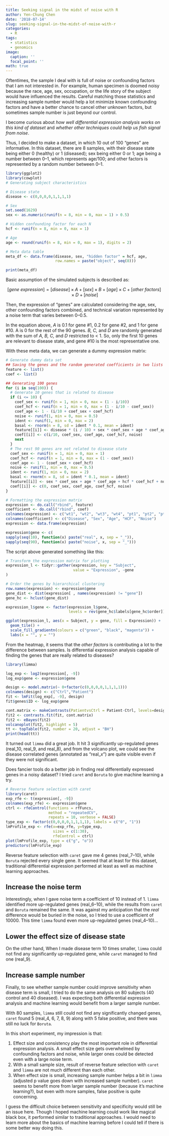 ```yaml
---
title: Seeking signal in the midst of noise with R
author: Yen-Chung Chen
date: '2018-07-14'
slug: seeking-signal-in-the-midst-of-noise-with-r
categories:
  - R
tags:
  - statistics
  - genomics
image:
  caption: ''
  focal_point: ''
math: true
---
```

Oftentimes, the sample I deal with is full of noise or confounding
factors that I am not interested in. For example, human specimen is
doomed noisy because the race, age, sex, occupation, or the life story
of the subject would have influenced the results. Careful matching those
statistics and increasing sample number would help a lot minimize known
confounding factors and have a better chance to cancel other unknown
factors, but sometimes sample number is just beyond our control.

I become curious about *how well differential expression analysis works *
*on this kind of dataset* and *whether other techniques could help us*
*fish signal from noise*.

Thus, I decided to make a dataset, in which 10 out of 100
“genes” are informative. In this dataset, there are 8 samples, with
their disease state being either 0 (healthy) or 1 (diseased); sex being
either 0 or 1; age being a number between 0–1, which represents age/100;
and other factors is represented by a random number between 0–1.

```r
library(ggplot2)
library(cowplot)
# Generating subject characteristics

# Disease state
disease <- c(0,0,0,0,1,1,1,1)

# Sex
set.seed(1629)
sex <- as.numeric(runif(n = 8, min = 0, max = 1) > 0.5)

# Hidden confounding factor for each N
hcf <- runif(n = 8, min = 0, max = 1)

# Age
age <- round(runif(n = 8, min = 0, max = 1), digits = 2)

# Meta data table
meta_df <- data.frame(disease, sex, "hidden factor" = hcf, age, 
                      row.names = paste("object", seq(8)))

print(meta_df)
```

Basic assumption of the simulated subjects is described as:

$$[gene\ expression] = [disease]\times{}A+[sex]\times{}B+[age]\times{}C+[other\ factors]\times{}D+[noise]$$

Then, the expression of “genes” are calculated considering the age, sex,
other confounding factors combined, and technical variation represented
by a noise term that varies between 0–0.5.

In the equation above, *A* is 0.1 for gene \#1, 0.2 for gene \#2, and 1
for gene \#10. A is 0 for the rest of the 90 genes. *B, C,* and *D* are
randomly generated with the sum of *A, B, C,* and *D* restricted to \<
1. So, only the first 10 genes are relevant to disease state, and gene
\#10 is the most representative one.

With these meta data, we can generate a dummy expression matrix:

```r
# Generate dummy data set
## Saving the genes and the random generated coefficients in two lists
feature <- list()
coef <- list()

## Generating 100 genes
for (i in seq(100)) {
  # Generate 10 genes that is related to disease
  if (i <= 10) {
    coef_sex <- runif(n = 1, min = 0, max = (1 - i/10))
    coef_hcf <- runif(n = 1, min = 0, max = (1 - i/10 - coef_sex))
    coef_age <- 1 - (i/10 + coef_sex + coef_hcf)
    noise <- runif(1, min = 0, max = 0.5)
    ident <- runif(1, min = 0, max = 2)
    basal <- rnorm(n = 8, sd = ident * 0.1, mean = ident)
    feature[[i]] <- disease * (i / 10) + sex * coef_sex + age * coef_age + hcf * coef_hcf + noise + basal
    coef[[i]] <- c(i/10, coef_sex, coef_age, coef_hcf, noise)
    next
  }
  # The rest 90 genes are not related to disease state
  coef_sex <- runif(n = 1, min = 0, max = 1)
  coef_hcf <- runif(n = 1, min = 0, max = (1 - coef_sex))
  coef_age <- 1 - (coef_sex + coef_hcf)
  noise <- runif(1, min = 0, max = 0.5)
  ident <- runif(1, min = 0, max = 2)
  basal <- rnorm(n = 8, sd = ident * 0.1, mean = ident)
  feature[[i]] <- sex * coef_sex + age * coef_age + hcf * coef_hcf + noise + basal
  coef[[i]] <- c(0, coef_sex, coef_age, coef_hcf, noise)
}

# Formatting the expression matrix
expression <- do.call("rbind", feature)
coefficient <- do.call("rbind", coef)
colnames(expression) <- c("wt1", "wt2", "wt3", "wt4", "pt1", "pt2", "pt3", "pt4")
colnames(coefficient) <- c("Disease", "Sex", "Age", "HCF", "Noise")
expression <- data.frame(expression)

expression$gene <- c(
sapply(seq(10), function(x) paste("real", x, sep = "_")),
sapply(seq(90), function(x) paste("noise", x, sep = "_")))
```

The script above generated something like this:

```r
# Transform the expression matrix for plotting
expression_l <- tidyr::gather(expression, key = "Subject", 
                              value = "Expression", -gene
)

# Order the genes by hierarchical clustering
row.names(expression) <- expression$gene
gene_dist <- dist(expression[ , names(expression) != "gene"])
gene_hc <- hclust(gene_dist)

expression_l$gene <- factor(expression_l$gene, 
                            levels = rev(gene_hc$labels[gene_hc$order]))

ggplot(expression_l, aes(x = Subject, y = gene, fill = Expression)) +
  geom_tile() +
  scale_fill_gradientn(colours = c("green", "black", "magenta")) +
  labs(x = "", y = "")
```

From the heatmap, it seems that the *other factors* is contributing a
lot to the difference between samples. Is differential expression
analysis capable of finding the genes that are really related to
diseases?

```r
library(limma)

log_exp <- log2(expression[, -9])
log_exp$gene <- expression$gene

design <- model.matrix(~ 0+factor(c(0,0,0,0,1,1,1,1)))
colnames(design) <- c("Ctrl","Patient")
fit <- lmFit(log_exp[, -9], design)
fit$genes$ID <- log_exp$gene

cont.matrix <- makeContrasts(PatientvsCtrl = Patient-Ctrl, levels=design)
fit2 <- contrasts.fit(fit, cont.matrix)
fit2 <- eBayes(fit2)
volcanoplot(fit2, highlight = 5)
tt <- topTable(fit2, number = 20, adjust = "BH")
print(head(tt))
```


It turned out `limma` did a great job. It hit 3 significantly
up-regulated genes (real\_10, real\_9, and real\_8), and from the
volcano plot, we could see the disease correlated genes (annotated as
“real\_*x*”) are quite visible even if they were not significant.

Does fancier tools do a better job in finding real differentially
expressed genes in a noisy dataset? I tried `caret` and `Boruta` to give
machine learning a try.

```r
# Reverse feature selection with caret
library(caret)
exp_rfe <- t(expression[, -9])
colnames(exp_rfe) <- expression$gene
ctrl <- rfeControl(functions = rfFuncs,
                   method = "repeatedCV",
                   repeats = 10, verbose = FALSE)
type_exp <- factor(c(0,0,0,0,1,1,1,1), labels = c("0", "1"))
lmProfile_exp <- rfe(x=exp_rfe, y=type_exp,
                     sizes = c(1:30),
                     rfeControl = ctrl)
plot(lmProfile_exp, type = c("g", "o"))
predictors(lmProfile_exp)
```

Reverse feature selection with `caret` gave me 4 genes (real\_7–10),
while `Boruta` rejected every single gene. It seemed that at least for
this dataset, traditional differential expression performed at least as
well as machine learning approaches.

## Increase the noise term

Interestingly, when I gave noise term a coefficient of 10 instead of 1.
`limma` identified more up-regulated genes (real\_6–10), while the
results from `caret` and `Boruta` remained the same. It was against my
anticipation that the *real* difference would be buried in the noise, so
I tried to use a coefficient of 10000. This time `limma` found even more
up-regulated genes (real\_4–10)…

## Lower the effect size of disease state

On the other hand, When I made disease term 10 times smaller, `limma`
could not find any significantly up-regulated gene, while `caret`
managed to find one (real\_9).

## Increase sample number

Finally, to see whether sample number could improve sensitivity when
disease term is small, I tried to do the same analysis on 80 subjects
(40 control and 40 diseased). I was expecting both differential
expression analysis and machine learning would benefit from a larger
sample number.

With 80 samples, `limma` still could not find any significantly changed
genes, `caret` found 5 (real\_4, 6, 7, 8, 9) along with 5 false
positive, and there was still no luck for `Boruta`.

In this short experiment, my impression is that:

1.  Effect size and consistency play the most important
    role in differential expression analysis. A small effect size gets
    overwhelmed by confounding factors and noise, while larger ones
    could be detected even with a large noise term.
2.  With a small sample size, result of reverse feature
    selection with `caret` and `limma` are not much different than each
    other.
3.  When effect size is small, increasing sample number
    helps a bit in `limma` (adjusted p value goes down with increased
    sample number). `caret` seems to benefit more from larger sample
    number (because it’s machine learning?), but even with more samples,
    false positive is quite concerning.

I guess the difficult choice between sensitivity and specificity would
still be an issue here. Though I hoped machine learning could work like
magical black box, it performed similar to traditional approaches. I
would need to learn more about the basics of machine learning before I
could tell if there is some better way doing this.
